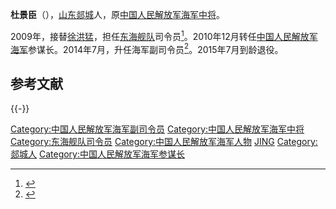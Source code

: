 '''杜景臣'''（{{bd|1952年|11月||catIdx=}}），[[山东|山东]][[郯城|郯城]]人，原[[中国人民解放军海军中将|中国人民解放军海军中将]]。

2009年，接替[[徐洪猛|徐洪猛]]，担任[[东海舰队|东海舰队]]司令员<ref>{{cite web|title=人民海军高级将领调整 杜景臣出任东海舰队司令员|url=http://military.people.com.cn/GB/1076/52965/10668211.html|work=2009年12月29日|publisher=人民网|accessdate=2012-03-11|deadurl=yes|archiveurl=https://web.archive.org/web/20120511194803/http://military.people.com.cn/GB/1076/52965/10668211.html|archivedate=2012年5月11日}}</ref>。2010年12月转任[[中国人民解放军海军|中国人民解放军海军]]参谋长。2014年7月，升任海军副司令员<ref>{{cite news|title=杜景臣任海军副司令员 曾参与大连空难救援|url=http://news.163.com/14/0803/05/A2MUCRHL00014SEH.html|accessdate=2014-08-03|newspaper=网易|archive-url=https://web.archive.org/web/20140806102837/http://news.163.com/14/0803/05/A2MUCRHL00014SEH.html|archive-date=2014-08-06|dead-url=yes}}</ref>。2015年7月到龄退役。

==参考文献==
{{Reflist}}
{{-}}
{{start box}}
{{s-mil|pla}}
{{succession box|[[丁一平|丁一平]]|[[王海_(海军)|王 海]]|[[中国人民解放军海军|中国人民解放军海军]][[副司令员|副司令员]]|2014年7月-2015年7月}}
{{succession box|[[苏士亮|苏士亮]]|[[邱延鹏|邱延鹏]]|[[中国人民解放军海军|中国人民解放军海军]][[参谋长|参谋长]]|2010年12月-2014年7月}}
{{succession box|[[徐洪猛|徐洪猛]]|[[苏支前|苏支前]]|[[中国人民解放军海军|中国人民解放军海军]][[东海舰队|东海舰队]][[司令员|司令员]]|2009年12月-2010年12月}}
{{end box}}

{{中国军事人物小作品}}
[[Category:中国人民解放军海军副司令员|Category:中国人民解放军海军副司令员]]
[[Category:中国人民解放军海军中将|Category:中国人民解放军海军中将]]
[[Category:东海舰队司令员|Category:东海舰队司令员]]
[[Category:中国人民解放军海军人物|Category:中国人民解放军海军人物]]
[[Category:杜姓|JING]]
[[Category:郯城人|Category:郯城人]]
[[Category:中国人民解放军海军参谋长|Category:中国人民解放军海军参谋长]]